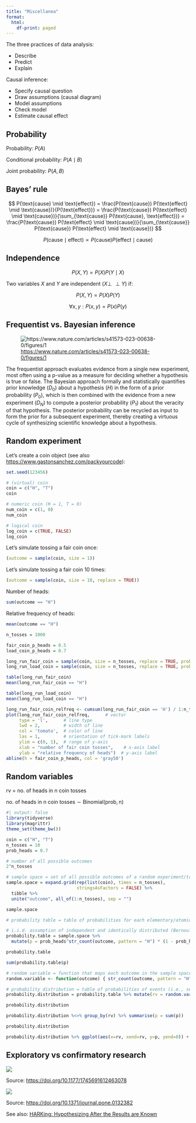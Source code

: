 ```yaml
---
title: "Miscellanea"
format:
  html:
    df-print: paged
---
```


The three practices of data analysis:

-   Describe
-   Predict
-   Explain

Causal inference:

-   Specify causal question
-   Draw assumptions (causal diagram)
-   Model assumptions
-   Check model
-   Estimate causal effect

## Probability

Probability: $P(A)$

Conditional probability: $P(A \mid B)$

Joint probability: $P(A,B)$

## Bayes' rule

$$
P(\text{cause} \mid \text{effect}) = \frac{P(\text{cause}) P(\text{effect} \mid \text{cause})}{P(\text{effect})} = \frac{P(\text{cause}) P(\text{effect} \mid \text{cause})}{\sum_{\text{cause}} P(\text{cause}, \text{effect})} = \frac{P(\text{cause}) P(\text{effect} \mid \text{cause})}{\sum_{\text{cause}} P(\text{cause}) P(\text{effect} \mid \text{cause})}
$$

$$
P(\text{cause} \mid \text{effect}) \propto P(\text{cause}) P(\text{effect} \mid \text{cause})
$$

## Independence

$$
P(X,Y) = P(X) P(Y \mid X)
$$

Two variables $X$ and $Y$ are independent ($X \perp\!\!\!\!\perp Y$) if:

$$
P(X,Y) = P(X)P(Y)
$$

$$
\forall x,y: P(x,y) = P(x)P(y)
$$

## Frequentist vs. Bayesian inference

![<https://www.nature.com/articles/s41573-023-00638-0/figures/1>](images/image-302188697.png)

The frequentist approach evaluates evidence from a single new experiment, most often using a p-value as a measure for deciding whether a hypothesis is true or false. The Bayesian approach formally and statistically quantifies prior knowledge ($D_0$) about a hypothesis ($H$) in the form of a prior probability ($P_0$), which is then combined with the evidence from a new experiment ($D_N$) to compute a posterior probability ($P_1$) about the veracity of that hypothesis. The posterior probability can be recycled as input to form the prior for a subsequent experiment, thereby creating a virtuous cycle of synthesizing scientific knowledge about a hypothesis.

## Random experiment

Let's create a coin object (see also <https://www.gastonsanchez.com/packyourcode>):

```r
set.seed(123456)

# (virtual) coin
coin = c("H", "T")
coin
```

```r
# numeric coin (H = 1, T = 0)
num_coin = c(1, 0)
num_coin
```

```r
# logical coin
log_coin = c(TRUE, FALSE)
log_coin
```

Let's simulate tossing a fair coin once:

```r
(outcome = sample(coin, size = 1))
```

Let's simulate tossing a fair coin 10 times:

```r
(outcome = sample(coin, size = 10, replace = TRUE))
```

Number of heads:

```r
sum(outcome == "H")
```

Relative frequency of heads:

```r
mean(outcome == "H")
```

```r
n_tosses = 1000

fair_coin_p_heads = 0.5
load_coin_p_heads = 0.7

long_run_fair_coin = sample(coin, size = n_tosses, replace = TRUE, prob = c(fair_coin_p_heads, 1-fair_coin_p_heads))
long_run_load_coin = sample(coin, size = n_tosses, replace = TRUE, prob = c(load_coin_p_heads, 1-load_coin_p_heads))
```

```r
table(long_run_fair_coin)
mean(long_run_fair_coin == "H")

table(long_run_load_coin)
mean(long_run_load_coin == "H")
```

```r
long_run_fair_coin_relfreq <- cumsum(long_run_fair_coin == 'H') / 1:n_tosses
plot(long_run_fair_coin_relfreq,      # vector
     type = 'l',      # line type
     lwd = 2,         # width of line
     col = 'tomato',  # color of line
     las = 1,         # orientation of tick-mark labels
     ylim = c(0, 1),  # range of y-axis
     xlab = "number of fair coin tosses",    # x-axis label
     ylab = "relative frequency of heads")  # y-axis label
abline(h = fair_coin_p_heads, col = 'gray50')
```

## Random variables

$\text{rv = no. of heads in n coin tosses}$

$\text{no. of heads in n coin tosses} \sim \text{Binomial}(\text{prob}, \text{n})$

```r
#| output: false
library(tidyverse)
library(magrittr)
theme_set(theme_bw())
```

```r
coin = c("H", "T")
n_tosses = 10
prob_heads = 0.7

# number of all possible outcomes
2^n_tosses

# sample space = set of all possible outcomes of a random experiment/trial = population
sample.space = expand.grid(rep(list(coin), times = n_tosses),
                           stringsAsFactors = FALSE) %>%
  tibble %>%
  unite("outcome", all_of(1:n_tosses), sep = "")

sample.space

# probability table = table of probabilities for each elementary/atomic event/sample point ("outcome") in the sample space

# i.i.d. assumption of independent and identically distributed (Bernoulli with same prob param) series/set of outcomes (random sample)
probability.table = sample.space %>%
  mutate(p = prob_heads^str_count(outcome, pattern = "H") * (1 - prob_heads)^str_count(outcome, pattern = "T"))

probability.table

sum(probability.table$p)

# random variable = function that maps each outcome in the sample space to a real number
random.variable <- function(outcome) { str_count(outcome, pattern = "H") }

# probability distribution = table of probabilities of events (i.e., set of outcomes) corresponding to each possible value of the random variable
probability.distribution = probability.table %>% mutate(rv = random.variable(outcome))

probability.distribution

probability.distribution %<>% group_by(rv) %>% summarise(p = sum(p))

probability.distribution

probability.distribution %>% ggplot(aes(x=rv, xend=rv, y=p, yend=0)) + geom_point() + geom_segment() + scale_x_continuous(breaks=0:n_tosses)
```

## Exploratory vs confirmatory research

![](exploratory_vs_confirmatory_research.jpg)

Source: <https://doi.org/10.1177/1745691612463078>

![](pone.0132382.g001.png)

Source: <https://doi.org/10.1371/journal.pone.0132382>

See also: [HARKing: Hypothesizing After the Results are Known](https://journals.sagepub.com/doi/abs/10.1207/s15327957pspr0203_4)
